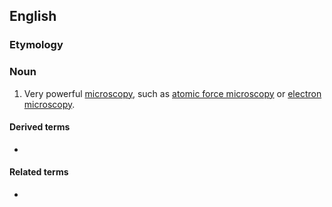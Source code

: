 ==English==

===Etymology===
{{prefix|super|microscopy|lang=en}}

===Noun===
{{en-noun|-}}

# {{lb|en|sciences}} Very powerful [[microscopy]], such as [[atomic force microscopy]] or [[electron microscopy]].

====Derived terms====
* {{l|en|supermicroscopic}}

====Related terms====
* {{l|en|supermicroscope}}